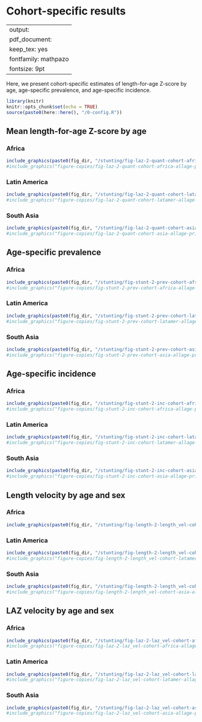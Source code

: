 # Cohort-specific results {#cohort}

---
output:
  pdf_document:
    keep_tex: yes
fontfamily: mathpazo
fontsize: 9pt
---

\raggedright

Here, we present cohort-specific estimates of length-for-age Z-score by age, age-specific prevalence, and age-specific incidence. 

```r
library(knitr)
knitr::opts_chunk$set(echo = TRUE)
source(paste0(here::here(), "/0-config.R"))

```

<!-- ##################################################################################### -->
## Mean length-for-age Z-score by age

### Africa
```r
include_graphics(paste0(fig_dir, "/stunting/fig-laz-2-quant-cohort-africa-allage-primary.png"))
#include_graphics("figure-copies/fig-laz-2-quant-cohort-africa-allage-primary.png")
```

### Latin America
```r
include_graphics(paste0(fig_dir, "/stunting/fig-laz-2-quant-cohort-latamer-allage-primary.png"))
#include_graphics("figure-copies/fig-laz-2-quant-cohort-latamer-allage-primary.png")
```

### South Asia
```r
include_graphics(paste0(fig_dir, "/stunting/fig-laz-2-quant-cohort-asia-allage-primary.png"))
#include_graphics("figure-copies/fig-laz-2-quant-cohort-asia-allage-primary.png")
```


<!-- ##################################################################################### -->
## Age-specific prevalence

### Africa
```r
include_graphics(paste0(fig_dir, "/stunting/fig-stunt-2-prev-cohort-africa-allage-primary.png"))
#include_graphics("figure-copies/fig-stunt-2-prev-cohort-africa-allage-primary.png")
```

### Latin America
```r
include_graphics(paste0(fig_dir, "/stunting/fig-stunt-2-prev-cohort-latamer-allage-primary.png"))
#include_graphics("figure-copies/fig-stunt-2-prev-cohort-latamer-allage-primary.png")
```

### South Asia
```r
include_graphics(paste0(fig_dir, "/stunting/fig-stunt-2-prev-cohort-asia-allage-primary.png"))
#include_graphics("figure-copies/fig-stunt-2-prev-cohort-asia-allage-primary.png")
```


<!-- ##################################################################################### -->
## Age-specific incidence

### Africa
```r
include_graphics(paste0(fig_dir, "/stunting/fig-stunt-2-inc-cohort-africa-allage-primary.png"))
#include_graphics("figure-copies/fig-stunt-2-inc-cohort-africa-allage-primary.png")
```

### Latin America
```r
include_graphics(paste0(fig_dir, "/stunting/fig-stunt-2-inc-cohort-latamer-allage-primary.png"))
#include_graphics("figure-copies/fig-stunt-2-inc-cohort-latamer-allage-primary.png")
```

### South Asia
```r
include_graphics(paste0(fig_dir, "/stunting/fig-stunt-2-inc-cohort-asia-allage-primary.png"))
#include_graphics("figure-copies/fig-stunt-2-inc-cohort-asia-allage-primary.png")
```


<!-- ##################################################################################### -->
## Length velocity by age and sex

### Africa
```r
include_graphics(paste0(fig_dir, "/stunting/fig-length-2-length_vel-cohort-africa-allage-primary.png"))
```

### Latin America
```r
include_graphics(paste0(fig_dir, "/stunting/fig-length-2-length_vel-cohort-latamer-allage-primary.png"))
#include_graphics("figure-copies/fig-length-2-length_vel-cohort-latamer-allage-primary.png")
```

### South Asia
```r
include_graphics(paste0(fig_dir, "/stunting/fig-length-2-length_vel-cohort-asia-allage-primary.png"))
#include_graphics("figure-copies/fig-length-2-length_vel-cohort-asia-allage-primary.png")
```


<!-- ##################################################################################### -->
## LAZ velocity by age and sex

### Africa
```r
include_graphics(paste0(fig_dir, "/stunting/fig-laz-2-laz_vel-cohort-africa-allage-primary.png"))
#include_graphics("figure-copies/fig-laz-2-laz_vel-cohort-africa-allage-primary.png")
```

### Latin America
```r
include_graphics(paste0(fig_dir, "/stunting/fig-laz-2-laz_vel-cohort-latamer-allage-primary.png"))
#include_graphics("figure-copies/fig-laz-2-laz_vel-cohort-latamer-allage-primary.png")
```

### South Asia
```r
include_graphics(paste0(fig_dir, "/stunting/fig-laz-2-laz_vel-cohort-asia-allage-primary.png"))
#include_graphics("figure-copies/fig-laz-2-laz_vel-cohort-asia-allage-primary.png")
```

